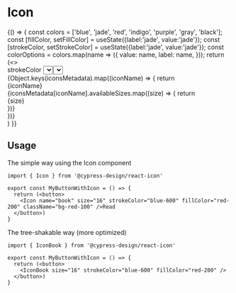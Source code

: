 

# Icon

<Meta
  title="Icon"
  component={Icon}
/>

<Canvas>
  <Story name="Icon">
    {() => {
        const colors = ['blue', 'jade', 'red', 'indigo', 'purple', 'gray', 'black'];
        const [fillColor, setFillColor] = useState({label:'jade', value:'jade'});
        const [strokeColor, setStrokeColor] = useState({label:'jade', value:'jade'});
        const colorOptions = colors.map(name => ({
                value: name,
                label: name,
              }));
        return (<>
          <div className="flex items-center border-b-3 border-gray-300 pb-3">
            strokeColor
            <Select 
              defaultValue={strokeColor} 
              className="ml-2 mr-4" 
              onChange={setStrokeColor} 
              options={colorOptions} 
            />
            fillColor
            <Select
              defaultValue={fillColor} 
              className="mx-2" 
              onChange={setFillColor} 
              options={colorOptions} />
          </div>
          <div>
            {Object.keys(iconsMetadata).map((iconName) => {
              return <div key={iconName} className="flex align-center items-end border-b border-gray-300 pb-2 pt-4">
                <div className="w-45 text-right mr-4">{iconName}</div>
                {iconsMetadata[iconName].availableSizes.map((size) => {
                  return <div className="mr-4 text-center pb-1 align-bottom" key={`${iconName}_${size}`}>
                    <Icon name={iconName} size={size} strokeColor={`${strokeColor.value}-500`} fillColor={`${fillColor.value}-100`} className="m-2"/>
                    <div className="text-xs text-gray-600">{size}</div>
                  </div>
                })}
              </div>
            })}
          </div>
        </>)
    }}
  </Story>
</Canvas>

## Usage

The simple way using the Icon component

```tsx
import { Icon } from '@cypress-design/react-icon'

export const MyButtonWithIcon = () => {
  return (<button>
    <Icon name="book" size="16" strokeColor="blue-600" fillColor="red-200" className="bg-red-100" />Read
  </button>)
}
```

The tree-shakable way (more optimized)

```tsx
import { IconBook } from '@cypress-design/react-icon'

export const MyButtonWithIcon = () => {
  return (<button>
    <IconBook size="16" strokeColor="blue-600" fillColor="red-200" />
  </button>)
}
```